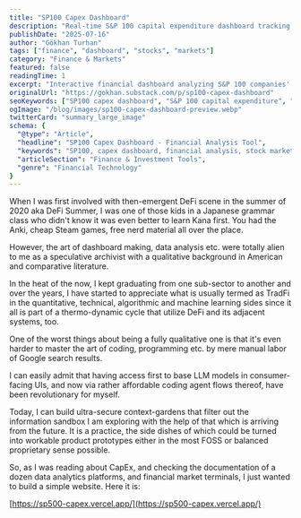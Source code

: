 ```yaml
---
title: "SP100 Capex Dashboard"
description: "Real-time S&P 100 capital expenditure dashboard tracking major US equities capex data over 10 years. Built with Claude Code for instant financial analysis and investment research visualization."
publishDate: "2025-07-16"
author: "Gökhan Turhan"
tags: ["finance", "dashboard", "stocks", "markets"]
category: "Finance & Markets"
featured: false
readingTime: 1
excerpt: "Interactive financial dashboard analyzing S&P 100 companies' capital expenditure trends over the past 10 years. A practical tool for investment research and tracking major US equities capex patterns for financial analysis."
originalUrl: "https://gokhan.substack.com/p/sp100-capex-dashboard"
seoKeywords: ["SP100 capex dashboard", "S&P 100 capital expenditure", "financial dashboard", "stock market analysis", "capex tracking", "investment research", "financial data visualization", "US equities analysis", "stock market dashboard", "corporate capex trends", "financial analytics", "investment tools", "market research", "equity analysis", "financial metrics"]
ogImage: "/blog/images/sp100-capex-dashboard-preview.webp"
twitterCard: "summary_large_image"
schema: {
  "@type": "Article",
  "headline": "SP100 Capex Dashboard - Financial Analysis Tool",
  "keywords": "SP100, capex dashboard, financial analysis, stock market, investment research",
  "articleSection": "Finance & Investment Tools",
  "genre": "Financial Technology"
}
---
```


When I was first involved with then-emergent DeFi scene in the summer of 2020 aka DeFi Summer, I was one of those kids in a Japanese grammar class who didn't know it was even better to learn Kana first. You had the Anki, cheap Steam games, free nerd material all over the place.

However, the art of dashboard making, data analysis etc. were totally alien to me as a speculative archivist with a qualitative background in American and comparative literature.

In the heat of the now, I kept graduating from one sub-sector to another and over the years, I have started to appreciate what is usually termed as TradFi in the quantitative, technical, algorithmic and machine learning sides since it all is part of a thermo-dynamic cycle that utilize DeFi and its adjacent systems, too.

One of the worst things about being a fully qualitative one is that it's even harder to master the art of coding, programming etc. by mere manual labor of Google search results.

I can easily admit that having access first to base LLM models in consumer-facing UIs, and now via rather affordable coding agent flows thereof, have been revolutionary for myself.

Today, I can build ultra-secure context-gardens that filter out the information sandbox I am exploring with the help of that which is arriving from the future. It is a practice, the side dishes of which could be turned into workable product prototypes either in the most FOSS or balanced proprietary sense possible.

So, as I was reading about CapEx, and checking the documentation of a dozen data analytics platforms, and financial market terminals, I just wanted to build a simple website. Here it is:

[https://sp500-capex.vercel.app/](https://sp500-capex.vercel.app/)
